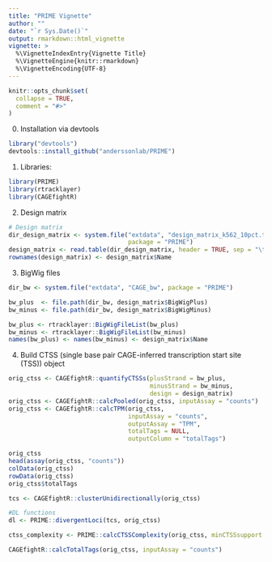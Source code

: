 ```yaml
---
title: "PRIME Vignette"
author: ""
date: "`r Sys.Date()`"
output: rmarkdown::html_vignette
vignette: >
  %\VignetteIndexEntry{Vignette Title}
  %\VignetteEngine{knitr::rmarkdown}
  %\VignetteEncoding{UTF-8}
---
```


```r
knitr::opts_chunk$set(
  collapse = TRUE,
  comment = "#>"
)
```

0. Installation via devtools
```r
library("devtools")
devtools::install_github("anderssonlab/PRIME")
```

1.  Libraries:
```r
library(PRIME)
library(rtracklayer)
library(CAGEfightR)
```
      
2.  Design matrix 
```r
# Design matrix
dir_design_matrix <- system.file("extdata", "design_matrix_k562_10pct.tsv",
                                 package = "PRIME")
design_matrix <- read.table(dir_design_matrix, header = TRUE, sep = "\t")
rownames(design_matrix) <- design_matrix$Name
```

3. BigWig files
```r
dir_bw <- system.file("extdata", "CAGE_bw", package = "PRIME")

bw_plus  <- file.path(dir_bw, design_matrix$BigWigPlus)
bw_minus <- file.path(dir_bw, design_matrix$BigWigMinus)

bw_plus <- rtracklayer::BigWigFileList(bw_plus)
bw_minus <- rtracklayer::BigWigFileList(bw_minus)
names(bw_plus) <- names(bw_minus) <- design_matrix$Name
```

4.  Build CTSS (single base pair CAGE-inferred transcription start site (TSS)) object
```r
orig_ctss <- CAGEfightR::quantifyCTSSs(plusStrand = bw_plus,
                                       minusStrand = bw_minus,
                                       design = design_matrix)
orig_ctss <- CAGEfightR::calcPooled(orig_ctss, inputAssay = "counts")
orig_ctss <- CAGEfightR::calcTPM(orig_ctss,
                                 inputAssay = "counts",
                                 outputAssay = "TPM",
                                 totalTags = NULL,
                                 outputColumn = "totalTags")

orig_ctss
head(assay(orig_ctss, "counts"))
colData(orig_ctss)
rowData(orig_ctss)
orig_ctss$totalTags
```


```r
tcs <- CAGEfightR::clusterUnidirectionally(orig_ctss)

#DL functions
dl <- PRIME::divergentLoci(tcs, orig_ctss)

ctss_complexity <- PRIME::calcCTSSComplexity(orig_ctss, minCTSSsupport = 1)

CAGEfightR::calcTotalTags(orig_ctss, inputAssay = "counts")
```